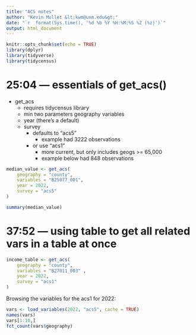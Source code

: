 ```yaml
---
title: "ACS notes"
author: "Kevin Mullet &lt;kwm@unm.edu&gt;"
date: "`r  format(Sys.time(), '%d %b %Y %H:%M:%S %Z (%z)')`"
output: html_document
---
```


```r
knitr::opts_chunk$set(echo = TRUE)
library(dplyr)
library(tidyverse)
library(tidycensus)
```

# 25:04 --- essentials of get_acs()
- get_acs 
    - requires tidycensus library
    - min two parameters
        geography
        variables
    - year (there's a default)
    - survey
        - defaults to "acs5"
            - example had 3222 observations
        - or use "acs1"
            - more current, but only includes geogs &gt;= 65,000
            - example below had 848 observations

```r

median_value <- get_acs(
    geography = "county",
    variables = "B25077_001",
    year = 2022,
    survey = "acs5"
)

summary(median_value)

```

# 37:52 --- using table to get all related vars in a table at once


```r

income_table <- get_acs(
    geography = "county",
    variables = "B27011_003" ,
    year = 2022,
    survey = "acs1"
)

```

Browsing the variables for the acs1 for 2022:


```r

vars <- load_variables(2022, "acs5", cache = TRUE)
names(vars)
vars[1:10,]
fct_count(vars$geography)



```




